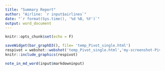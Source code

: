---
title: "Summary Report"
author: "Airline: `r input$airlines`"
date: "`r format(Sys.time(), '%d %B, %Y')`"
output: word_document
---
```{r setup, include=FALSE}
knitr::opts_chunk$set(echo = F)
```



```{r Interval1, out.width = "510px"}
saveWidget(bar_graphD3(), file= 'temp_Pivot_single.html')
respivot = webshot::webshot('temp_Pivot_single.html','my-screenshot-Pivot_single.png', zoom = 1.2)
knitr::include_graphics(respivot)
```


```{r Interval2, warning = FALSE}
note_in_md_word(input$markdowninput)
```
